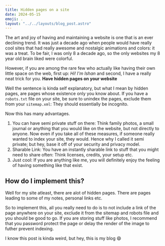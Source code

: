 ```yaml
---
title: Hidden pages on a site 
date: 2024-05-15
emoji: .
layout: "../../layouts/blog_post.astro"
---
```

The art and joy of having and maintaining a website is one that is an ever declining trend.
It was just a decade ago when people would have really cool sites that had really awesome and nostalgic animations and colors: it was a treat.
To be fair, I was only 8 a decade ago, so the only websites my 8 year old brain liked were colorful.

However, if you are among the rare few who actually like having their own little space on the web, first up: *Hi! I'm Ishan* and second, I have a really neat trick for you.
**Have hidden pages on your website**

Well the sentence is kinda self explanatory, but what I mean by hidden pages, are pages whose existence only you know about.
If you have a `robots.txt` file on your site, be sure to unindex the pages, exclude them from your `sitemap.xml`: They should essentially be incognito.

Now this has many advantages.
1. You can have semi private stuff on there: Think family photos, a small journal or anything that you would like on the website, but not directly to anyone.
Now even if you take all of these measures, if someone really wanted to index your site, they would. Hence why I called it semi private; but hey, base it off of your security and privacy model.
2. Sharable Link: You have an instantly sharable link to stuff that you might need to share often: Think licenses, credits, your setup etc.
3. Just cool: 
If you are anything like me, you will definitely enjoy the feeling of having something like that exist.

## How do I implement this?

Well for my site atleast, there are alot of hidden pages. There are pages leading to some of my notes, personal links etc.

So to implement this, all you really need to do is to not include a link of the page anywhere on your site, exclude it from the sitemap and robots file and you should be good to go. If you are storing stuff like photos, I recommend that you password protect the page or delay the render of the image to futher prevent indexing.

I know this post is kinda weird, but hey, this is my blog 😄